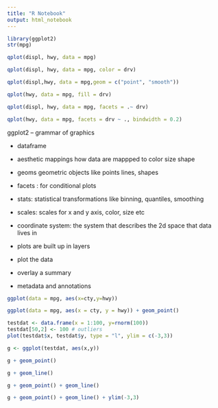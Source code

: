```yaml
---
title: "R Notebook"
output: html_notebook
---
```

```r
library(ggplot2)
str(mpg)
```
```r
qplot(displ, hwy, data = mpg)
```
```r
qplot(displ, hwy, data = mpg, color = drv)
```
```r
qplot(displ,hwy, data = mpg,geom = c("point", "smooth"))
```
```r
qplot(hwy, data = mpg, fill = drv)
```
```r
qplot(displ, hwy, data = mpg, facets = .~ drv)
```
```r
qplot(hwy, data = mpg, facets = drv ~ ., bindwidth = 0.2)
```


ggplot2 -- grammar of graphics

- dataframe
- aesthetic mappings how data are mappped to color size shape
- geoms geometric objects like points lines, shapes
- facets : for conditional plots
- stats: statistical transformations like binning, quantiles, smoothing
- scales: scales for x and y axis, color, size etc
- coordinate system: the system that describes the 2d space that data lives in


- plots are built up in layers
- plot the data
- overlay a summary
- metadata and annotations
```r
ggplot(data = mpg, aes(x=cty,y=hwy))
```
```r
ggplot(data = mpg, aes(x = cty, y = hwy)) + geom_point()
```
```r
testdat <- data.frame(x = 1:100, y=rnorm(100))
testdat[50,2] <- 100 # outliers
plot(testdat$x, testdat$y, type = "l", ylim = c(-3,3))
```
```r
g <- ggplot(testdat, aes(x,y))
```
```r
g + geom_point()
```
```r
g + geom_line()
```
```r
g + geom_point() + geom_line()
```
```r
g + geom_point() + geom_line() + ylim(-3,3)
```
```r
```
